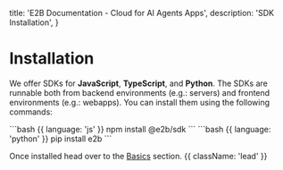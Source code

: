   title: 'E2B Documentation - Cloud for AI Agents Apps',
  description: 'SDK Installation',
}

# Installation

We offer SDKs for **JavaScript**, **TypeScript**, and **Python**. The SDKs are runnable both from backend environments (e.g.: servers) and frontend environments (e.g.: webapps).
You can install them using the following commands:

<CodeGroup isRunnable={false}>
```bash {{ language: 'js' }}
npm install @e2b/sdk
```
```bash {{ language: 'python' }}
pip install e2b
```
</CodeGroup>

Once installed head over to the [Basics](/getting-started/basics) section. {{ className: 'lead' }}

